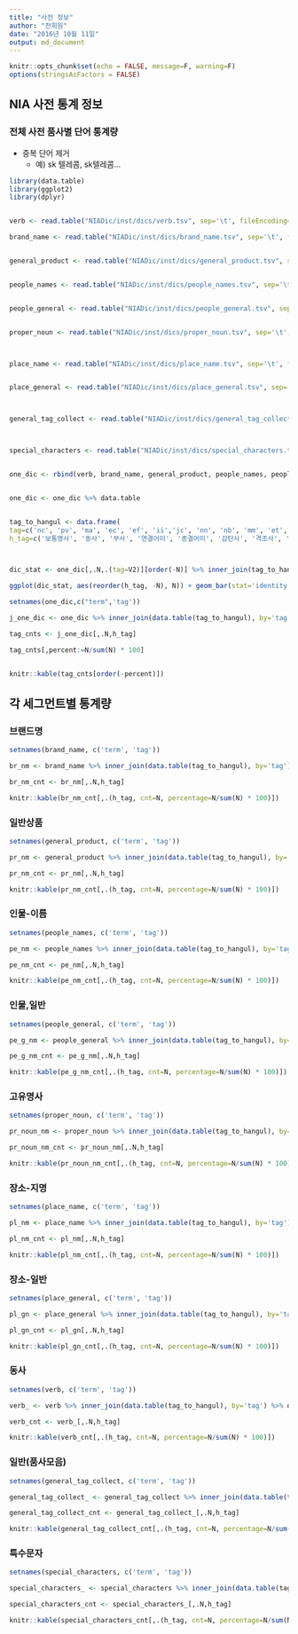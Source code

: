 ```yaml
---
title: "사전 정보"
author: "전희원"
date: "2016년 10월 11일"
output: md_document
---
```


```r
knitr::opts_chunk$set(echo = FALSE, message=F, warning=F)
options(stringsAsFactors = FALSE)
```

## NIA 사전 통계 정보 


### 전체 사전 품사별 단어 통계량 

* 중복 단어 제거 
  + 예) sk 텔레콤, sk텔레콤... 

```r
library(data.table)
library(ggplot2)
library(dplyr)


verb <- read.table("NIADic/inst/dics/verb.tsv", sep='\t', fileEncoding='UTF-8', header=FALSE)

brand_name <- read.table("NIADic/inst/dics/brand_name.tsv", sep='\t', fileEncoding='UTF-8', header=FALSE)


general_product <- read.table("NIADic/inst/dics/general_product.tsv", sep='\t', fileEncoding='UTF-8', header=FALSE)


people_names <- read.table("NIADic/inst/dics/people_names.tsv", sep='\t', fileEncoding='UTF-8', header=FALSE)


people_general <- read.table("NIADic/inst/dics/people_general.tsv", sep='\t', fileEncoding='UTF-8', header=FALSE)


proper_noun <- read.table("NIADic/inst/dics/proper_noun.tsv", sep='\t', fileEncoding='UTF-8', header=FALSE)



place_name <- read.table("NIADic/inst/dics/place_name.tsv", sep='\t', fileEncoding='UTF-8', header=FALSE)


place_general <- read.table("NIADic/inst/dics/place_general.tsv", sep='\t', fileEncoding='UTF-8', header=FALSE)



general_tag_collect <- read.table("NIADic/inst/dics/general_tag_collect.tsv", sep='\t', fileEncoding='UTF-8', header=FALSE)



special_characters <- read.table("NIADic/inst/dics/special_characters.tsv", sep='\t', fileEncoding='UTF-8', header=FALSE)


one_dic <- rbind(verb, brand_name, general_product, people_names, people_general, proper_noun, place_name, place_general, general_tag_collect, special_characters)


one_dic <- one_dic %>% data.table


tag_to_hangul <- data.frame(
tag=c('nc', 'pv', 'ma', 'ec', 'ef', 'ii','jc', 'nn', 'nb', 'mm', 'et', 'np', 'f', 'sy', 'xs', 'ep', 'jx', 'sp', 'sf', 'su', 'sd'), 
h_tag=c('보통명사', '동사', '부사', '연결어미', '종결어미', '감탄사', '격조사', '수사', '의존명사', '관형사', '전성어미', '대명사', '외국어', '기타기호', '접미사', '선어말어미', '보조사', '쉼표', '여는 따옴표 또는 묶음표', '단위기호', '이음표'))



dic_stat <- one_dic[,.N,.(tag=V2)][order(-N)] %>% inner_join(tag_to_hangul, by='tag')

ggplot(dic_stat, aes(reorder(h_tag, -N), N)) + geom_bar(stat='identity') + theme(axis.text.x=element_text(angle=45))

setnames(one_dic,c("term",'tag'))

j_one_dic <- one_dic %>% inner_join(data.table(tag_to_hangul), by='tag') %>% data.table

tag_cnts <- j_one_dic[,.N,h_tag]

tag_cnts[,percent:=N/sum(N) * 100]


knitr::kable(tag_cnts[order(-percent)])
```

## 각 세그먼트별 통계량 

### 브랜드명 

```r
setnames(brand_name, c('term', 'tag'))

br_nm <- brand_name %>% inner_join(data.table(tag_to_hangul), by='tag') %>% data.table

br_nm_cnt <- br_nm[,.N,h_tag]

knitr::kable(br_nm_cnt[,.(h_tag, cnt=N, percentage=N/sum(N) * 100)])
```


### 일반상품 


```r
setnames(general_product, c('term', 'tag'))

pr_nm <- general_product %>% inner_join(data.table(tag_to_hangul), by='tag') %>% data.table

pr_nm_cnt <- pr_nm[,.N,h_tag]

knitr::kable(pr_nm_cnt[,.(h_tag, cnt=N, percentage=N/sum(N) * 100)])

```


### 인물-이름 


```r
setnames(people_names, c('term', 'tag'))

pe_nm <- people_names %>% inner_join(data.table(tag_to_hangul), by='tag') %>% data.table

pe_nm_cnt <- pe_nm[,.N,h_tag]

knitr::kable(pe_nm_cnt[,.(h_tag, cnt=N, percentage=N/sum(N) * 100)])

```

### 인물,일반

```r
setnames(people_general, c('term', 'tag'))

pe_g_nm <- people_general %>% inner_join(data.table(tag_to_hangul), by='tag') %>% data.table

pe_g_nm_cnt <- pe_g_nm[,.N,h_tag]

knitr::kable(pe_g_nm_cnt[,.(h_tag, cnt=N, percentage=N/sum(N) * 100)])

```


### 고유명사 

```r
setnames(proper_noun, c('term', 'tag'))

pr_noun_nm <- proper_noun %>% inner_join(data.table(tag_to_hangul), by='tag') %>% data.table

pr_noun_nm_cnt <- pr_noun_nm[,.N,h_tag]

knitr::kable(pr_noun_nm_cnt[,.(h_tag, cnt=N, percentage=N/sum(N) * 100)])

```



### 장소-지명 

```r
setnames(place_name, c('term', 'tag'))

pl_nm <- place_name %>% inner_join(data.table(tag_to_hangul), by='tag') %>% data.table

pl_nm_cnt <- pl_nm[,.N,h_tag]

knitr::kable(pl_nm_cnt[,.(h_tag, cnt=N, percentage=N/sum(N) * 100)])
```


### 장소-일반 

```r
setnames(place_general, c('term', 'tag'))

pl_gn <- place_general %>% inner_join(data.table(tag_to_hangul), by='tag') %>% data.table

pl_gn_cnt <- pl_gn[,.N,h_tag]

knitr::kable(pl_gn_cnt[,.(h_tag, cnt=N, percentage=N/sum(N) * 100)])

```


### 동사 

```r
setnames(verb, c('term', 'tag'))

verb_ <- verb %>% inner_join(data.table(tag_to_hangul), by='tag') %>% data.table

verb_cnt <- verb_[,.N,h_tag]

knitr::kable(verb_cnt[,.(h_tag, cnt=N, percentage=N/sum(N) * 100)])
```


### 일반(품사모음)



```r
setnames(general_tag_collect, c('term', 'tag'))

general_tag_collect_ <- general_tag_collect %>% inner_join(data.table(tag_to_hangul), by='tag') %>% data.table

general_tag_collect_cnt <- general_tag_collect_[,.N,h_tag]

knitr::kable(general_tag_collect_cnt[,.(h_tag, cnt=N, percentage=N/sum(N) * 100)][order(-cnt)])

```


### 특수문자

```r
setnames(special_characters, c('term', 'tag'))

special_characters_ <- special_characters %>% inner_join(data.table(tag_to_hangul), by='tag') %>% data.table

special_characters_cnt <- special_characters_[,.N,h_tag]

knitr::kable(special_characters_cnt[,.(h_tag, cnt=N, percentage=N/sum(N) * 100)][order(-cnt)])
```




